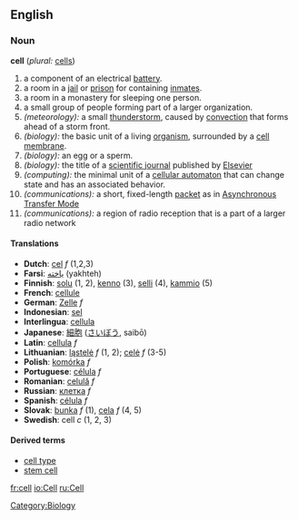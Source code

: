 ==English==

=== Noun ===
'''cell'''  (''plural:'' [[cells]])
# a component of an electrical [[battery]].
# a room in a [[jail]] or [[prison]] for containing [[inmate|inmates]].
# a room in a monastery for sleeping one person.
# a small group of people forming part of a larger organization.
# ''(meteorology):'' a small [[thunderstorm]], caused by [[convection]] that forms ahead of a storm front.
# ''(biology):'' the basic unit of a living [[organism]], surrounded by a [[cell membrane]].
# ''(biology):'' an egg or a sperm.
# ''(biology):'' the title of a [[scientific journal]] published by [[Wikipedia:Elsevier|Elsevier]]
# ''(computing):'' the minimal unit of a [[cellular automaton]] that can change state and has an associated behavior.
# ''(communications):'' a short, fixed-length [[packet]] as in [[Wikipedia:Asynchronous Transfer Mode|Asynchronous Transfer Mode]]
# ''(communications):'' a region of radio reception that is a part of a larger radio network

==== Translations ====
*'''Dutch''': [[cel]] ''f'' (1,2,3)
*'''Farsi''': [[یاخته]] (yakhteh)
*'''Finnish''': [[solu]] (1, 2), [[kenno]] (3), [[selli]] (4), [[kammio]] (5)
*'''French''': [[cellule]]
*'''German''': [[Zelle]] ''f''
*'''Indonesian''': [[sel]]
*'''Interlingua''': [[cellula]]
*'''Japanese''': [[細胞]] ([[さいぼう]], saibō)
*'''Latin''': [[cellula]] ''f''
*'''Lithuanian''': [[ląstelė]] ''f'' (1, 2); [[celė]] ''f'' (3-5)
*'''Polish''': [[komórka]] ''f''
*'''Portuguese''': [[célula]] ''f''
*'''Romanian''': [[celulă]] ''f''
*'''Russian''': [[:ru:клетка|клетка]] ''f''
*'''Spanish''': [[célula]] ''f''
*'''Slovak''': [[bunka]] ''f'' (1), [[cela]] ''f'' (4, 5)
*'''Swedish''': cell ''c'' (1, 2, 3)

==== Derived terms ====
* [[cell type]]
* [[stem cell]]

{{Wikipedia}}

[[Category:Biology]]

[[fr:cell]]
[[io:Cell]]
[[ru:Cell]]